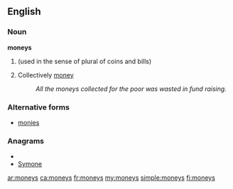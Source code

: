 ==English==
===Noun===
'''moneys'''

#{{plural of|[[money]]}} (used in the sense of plural of coins and bills)
#Collectively [[money]]
#:''All the moneys collected for the poor was wasted in fund raising.''

===Alternative forms===
* [[monies]]

===Anagrams===
* {{alphagram|emnosy}}
* [[Symone#English|Symone]]

[[ar:moneys]]
[[ca:moneys]]
[[fr:moneys]]
[[my:moneys]]
[[simple:moneys]]
[[fi:moneys]]